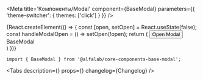 



<Meta
    title='Компоненты/Modal'
    component={BaseModal}
    parameters={{ 'theme-switcher': { themes: ['click'] } }}
/>

<Story name="BaseModal">
    {React.createElement(() => {
        const [open, setOpen] = React.useState(false);
        const handleModalOpen = () => setOpen(!open);
        return (
            <React.Fragment>
                <Button type='button' size='xs' onClick={handleModalOpen}>
                    Open Modal
                </Button>
                <BaseModal
                    open={open}
                    onClose={handleModalOpen}
                >
                    <div style={{ padding: '100px' }}>BaseModal</div>
                </BaseModal>
            </React.Fragment>
        )
    })}
</Story>


<!-- Docs -->

<ComponentHeader
    name='BaseModal'
    version={version}
    package='@alfalab/core-components-base-modal'
    stage={1}
/>


```tsx
import { BaseModal } from '@alfalab/core-components-base-modal';
```

<Tabs
    description={<Description />}
    props={<Props of={BaseModal} />}
    changelog={Changelog}
/>
